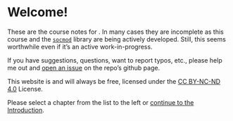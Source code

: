 # Welcome! {.unnumbered}

These are the course notes for . In many cases they are incomplete as this course
and the [`socmod`](https://css4s.github.io/socmod) library are being actively developed. Still, this seems worthwhile
even if it's an active work-in-progress.

If you have suggestions, questions, want to report typos, etc., please help me out 
and [open an issue](https://github.com/CSS4S/notes/issues) on the repo's github page. 

This website is and will always be free, licensed under the [CC BY-NC-ND 4.0](https://creativecommons.org/licenses/by-nc-nd/4.0/) License.

Please select a chapter from the list to the left or [continue to the Introduction](intro.qmd).